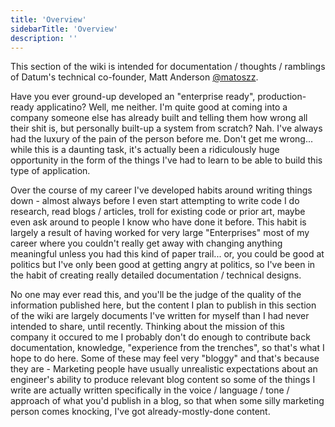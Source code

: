 ```yaml
---
title: 'Overview'
sidebarTitle: 'Overview'
description: ''
---
```


This section of the wiki is intended for documentation / thoughts / ramblings of Datum's technical co-founder, Matt Anderson [@matoszz](https://github.com/matoszz).

Have you ever ground-up developed an "enterprise ready", production-ready applicatino? Well, me neither. I'm quite good at coming into a company someone else has already built and telling them how wrong all their shit is, but personally built-up a system from scratch? Nah. I've always had the luxury of the pain of the person before me. Don't get me wrong... while this is a daunting task, it's actually been a ridiculously huge opportunity in the form of the things I've had to learn to be able to build this type of application.

Over the course of my career I've developed habits around writing things down - almost always before I even start attempting to write code I do research, read blogs / articles, troll for existing code or prior art, maybe even ask around to people I know who have done it before. This habit is largely a result of having worked for very large "Enterprises" most of my career where you couldn't really get away with changing anything meaningful unless you had this kind of paper trail... or, you could be good at politics but I've only been good at getting angry at politics, so I've been in the habit of creating really detailed documentation / technical designs.

No one may ever read this, and you'll be the judge of the quality of the information published here, but the content I plan to publish in this section of the wiki are largely documents I've written for myself than I had never intended to share, until recently. Thinking about the mission of this company it occured to me I probably don't do enough to contribute back documentation, knowledge, "experience from the trenches", so that's what I hope to do here. Some of these may feel very "bloggy" and that's because they are - Marketing people have usually unrealistic expectations about an engineer's ability to produce relevant blog content so some of the things I write are actually written specifically in the voice / language / tone / approach of what you'd publish in a blog, so that when some silly marketing person comes knocking, I've got already-mostly-done content. 